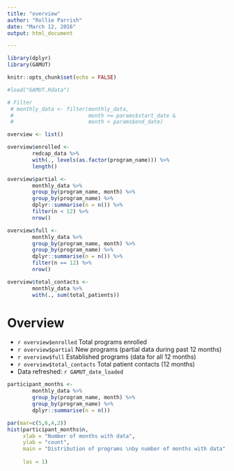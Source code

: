 ```yaml
---
title: "overview"
author: "Rollie Parrish"
date: "March 12, 2016"
output: html_document

---
```


```r
library(dplyr)
library(GAMUT)

knitr::opts_chunk$set(echo = FALSE)
```

```r

#load("GAMUT.Rdata")

# Filter 
 # monthly_data <- filter(monthly_data,
 #                        month >= params$start_date & 
 #                        month < params$end_date)

overview <- list()

overview$enrolled <- 
        redcap_data %>%
        with(., levels(as.factor(program_name))) %>%
        length()

overview$partial <- 
        monthly_data %>%
        group_by(program_name, month) %>%
        group_by(program_name) %>%
        dplyr::summarise(n = n()) %>%
        filter(n < 12) %>%
        nrow()

overview$full <- 
        monthly_data %>%
        group_by(program_name, month) %>%
        group_by(program_name) %>%
        dplyr::summarise(n = n()) %>%
        filter(n == 12) %>%
        nrow()

overview$total_contacts <- 
        monthly_data %>%
        with(., sum(total_patients))


```

# Overview

- `r overview$enrolled` Total programs enrolled
- `r overview$partial` New programs (partial data during past 12 months)
- `r overview$full` Established programs (data for all 12 months)
- `r overview$total_contacts` Total patient contacts (12 months)
- Data refreshed:  `r GAMUT_date_loaded`


```r

participant_months <- 
        monthly_data %>%
        group_by(program_name, month) %>%
        group_by(program_name) %>%
        dplyr::summarise(n = n()) 

par(mar=c(5,6,4,2))
hist(participant_months$n, 
     xlab = "Number of months with data",
     ylab = "count",
     main = "Distribution of programs \nby number of months with data",
     
     las = 1)

```

